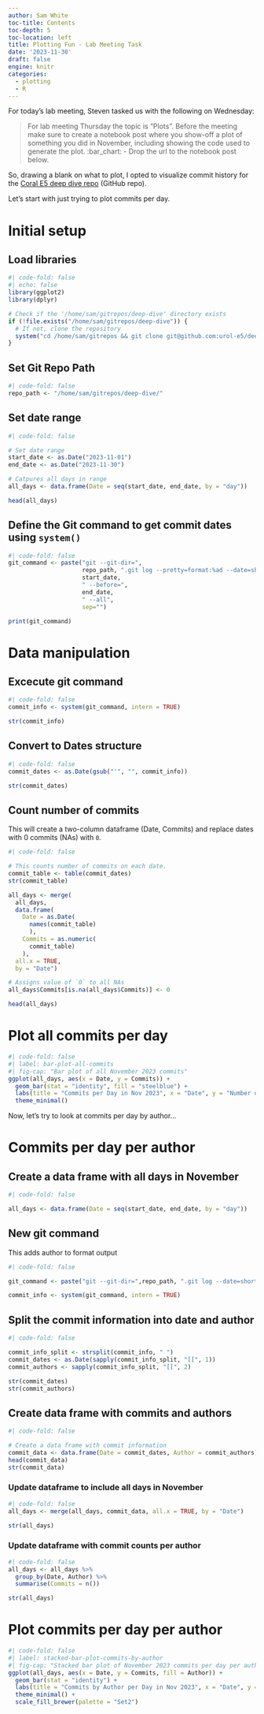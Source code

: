 ```yaml
---
author: Sam White
toc-title: Contents
toc-depth: 5
toc-location: left
title: Plotting Fun - Lab Meeting Task
date: '2023-11-30'
draft: false
engine: knitr
categories: 
  - plotting
  - R
---
```

For today's lab meeting, Steven tasked us with the following on Wednesday:

> For lab meeting Thursday the topic is "Plots". Before the meeting make sure to create a notebook post where you show-off a plot of something you did in November, including showing the code used to generate the plot. :bar_chart: - Drop the url to the notebook post below.

So, drawing a blank on what to plot, I opted to visualize commit history for the [Coral E5 deep dive repo](https://github.com/urol-e5/deep-dive) (GitHub repo).

Let's start with just trying to plot commits per day.

# Initial setup

## Load libraries
```r
#| code-fold: false
#| echo: false
library(ggplot2)
library(dplyr)
```

```r
# Check if the '/home/sam/gitrepos/deep-dive' directory exists
if (!file.exists("/home/sam/gitrepos/deep-dive")) {
  # If not, clone the repository
  system("cd /home/sam/gitrepos && git clone git@github.com:urol-e5/deep-dive.git")
}
```

## Set Git Repo Path
```r
#| code-fold: false
repo_path <- "/home/sam/gitrepos/deep-dive/"
```

## Set date range
```r
#| code-fold: false

# Set date range
start_date <- as.Date("2023-11-01")
end_date <- as.Date("2023-11-30")

# Catpures all days in range
all_days <- data.frame(Date = seq(start_date, end_date, by = "day"))

head(all_days)
```

## Define the Git command to get commit dates using `system()`
```r
#| code-fold: false
git_command <- paste("git --git-dir=",
                     repo_path, ".git log --pretty=format:%ad --date=short --after=",
                     start_date,
                     " --before=",
                     end_date,
                     " --all",
                     sep="")

print(git_command)
```

# Data manipulation

## Excecute git command
```r
#| code-fold: false
commit_info <- system(git_command, intern = TRUE)

str(commit_info)
```

## Convert to Dates structure
```r
#| code-fold: false
commit_dates <- as.Date(gsub("'", "", commit_info))

str(commit_dates)
```

## Count number of commits

This will create a two-column dataframe (Date, Commits)
and replace dates with 0 commits (NAs) with `0`.

```r
#| code-fold: false

# This counts number of commits on each date.
commit_table <- table(commit_dates)
str(commit_table)

all_days <- merge(
  all_days,
  data.frame(
    Date = as.Date(
      names(commit_table)
      ),
    Commits = as.numeric(
      commit_table)
    ),
  all.x = TRUE,
  by = "Date")

# Assigns value of `0` to all NAs
all_days$Commits[is.na(all_days$Commits)] <- 0

head(all_days)
```



# Plot all commits per day
```r
#| code-fold: false
#| label: bar-plot-all-commits
#| fig-cap: "Bar plot of all November 2023 commits"
ggplot(all_days, aes(x = Date, y = Commits)) +
  geom_bar(stat = "identity", fill = "steelblue") +
  labs(title = "Commits per Day in Nov 2023", x = "Date", y = "Number of Commits") +
  theme_minimal()
```

Now, let's try to look at commits per day by author...

# Commits per day per author

## Create a data frame with all days in November
```r
#| code-fold: false

all_days <- data.frame(Date = seq(start_date, end_date, by = "day"))
```

## New git command
This adds author to format output
```r
#| code-fold: false

git_command <- paste("git --git-dir=",repo_path, ".git log --date=short --all --format='%ad %an'", sep="")

commit_info <- system(git_command, intern = TRUE)
```

## Split the commit information into date and author
```r
#| code-fold: false

commit_info_split <- strsplit(commit_info, " ")
commit_dates <- as.Date(sapply(commit_info_split, "[[", 1))
commit_authors <- sapply(commit_info_split, "[[", 2)

str(commit_dates)
str(commit_authors)
```

## Create data frame with commits and authors
```r
#| code-fold: false

# Create a data frame with commit information
commit_data <- data.frame(Date = commit_dates, Author = commit_authors)
head(commit_data)
str(commit_data)
```

### Update dataframe to include all days in November

```r
#| code-fold: false
all_days <- merge(all_days, commit_data, all.x = TRUE, by = "Date")

str(all_days)
```


### Update dataframe with commit counts per author
```r
#| code-fold: false
all_days <- all_days %>%
  group_by(Date, Author) %>%
  summarise(Commits = n())

str(all_days)
```

# Plot commits per day per author
```r
#| code-fold: false
#| label: stacked-bar-plot-commits-by-author
#| fig-cap: "Stacked bar plot of November 2023 commits per day per author"
ggplot(all_days, aes(x = Date, y = Commits, fill = Author)) +
  geom_bar(stat = "identity") +
  labs(title = "Commits by Author per Day in Nov 2023", x = "Date", y = "Number of Commits") +
  theme_minimal() +
  scale_fill_brewer(palette = "Set2")
```